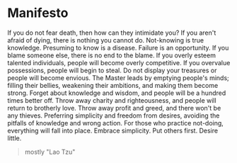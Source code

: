 # Manifesto
If you do not fear death,
then how can they intimidate you?
If you aren't afraid of dying,
there is nothing you cannot do.
Not-knowing is true knowledge.
Presuming to know is a disease.
Failure is an opportunity.
If you blame someone else,
there is no end to the blame.
If you overly esteem talented individuals,
people will become overly competitive.
If you overvalue possessions,
people will begin to steal.
Do not display your treasures
or people will become envious.
The Master leads by
emptying people's minds;
filling their bellies,
weakening their ambitions,
and making them become strong.
Forget about knowledge and wisdom,
and people will be a hundred times better off.
Throw away charity and righteousness,
and people will return to brotherly love.
Throw away profit and greed,
and there won't be any thieves.
Preferring simplicity and freedom from desires,
avoiding the pitfalls of knowledge and wrong action.
For those who practice not-doing,
everything will fall into place.
Embrace simplicity.
Put others first.
Desire little.
> mostly "Lao Tzu"
